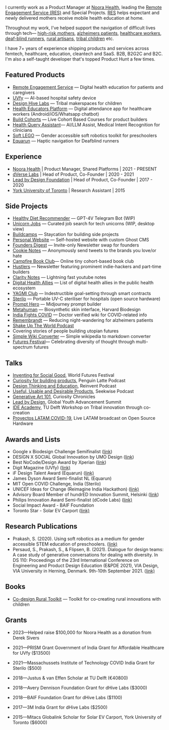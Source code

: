 
I currently work as a Product Manager at [Noora Health](https://noorahealth.org/), leading the [Remote Engagement Service (RES)](https://blog.shreyasprakash.com/res/) and Special Projects. [RES](https://blog.shreyasprakash.com/res/) helps expectant and newly delivered mothers receive mobile health education at home.

Throughout my work, I've helped support the navigation of difficult lives through tech— [high-risk mothers](https://blog.shreyasprakash.com/bdres/), [alzheimers patients](https://vimeo.com/399509793), [healthcare workers](https://apps.apple.com/in/app/care-companion-india/id6468563195), [deaf-blind runners](https://blog.shreyasprakash.com/equarun/), [rural artisans](#), [tribal children](https://blog.shreyasprakash.com/bdres/) etc.

I have 7+ years of experience shipping products and services across femtech, healthcare, education, cleantech and SaaS. B2B, B2G2C and B2C. I'm also a self-taught developer that's topped Product Hunt a few times.

## Featured Products

- [Remote Engagement Service](https://blog.shreyasprakash.com/res/) — Digital health education for patients and caregivers
- [UVfy](https://blog.shreyasprakash.com/uvfy/) — AI-based hospital safety device
- [Design Hive Labs](https://blog.shreyasprakash.com/how-might-we-help-children-invent-for-social-good/) — Tribal makerspaces for children
- [Health Educators Platform](https://apps.apple.com/in/app/care-companion-india/id6468563195) — Digital attendance app for healthcare workers (Android/iOS/Whatsapp chatbot)
- [Build Cohorts](https://buildbystl.com/) — Live Cohort Based Courses for product builders
- [Health Query Assistant](https://noorahealth.github.io/LLM-Project-doc-site/)— AI/LLM Assist, Medical Intent Recognition for clinicians
- [Soft LEGO](https://repository.tudelft.nl/islandora/object/uuid:81155d92-38e7-4eaf-9782-ff442cd84477/datastream/OBJ/) — Gender accessible soft robotics toolkit for preschoolers
- [Equarun](https://blog.shreyasprakash.com/equarun/) — Haptic navigation for Deafblind runners

## Experience

- [Noora Health](https://noorahealth.org/) | Product Manager, Shared Platforms | 2021 - PRESENT
- [dVerse Labs](https://www.dverselabs.com/) | Head of Product, Co-Founder | 2020 - 2021
- [Lead by Design Foundation](https://leadbydesign.in/) | Head of Product, Co-Founder | 2017 - 2020
- [York University of Toronto](https://www.yorku.ca/) | Research Assistant | 2015

## Side Projects

- [Healthy Diet Recommender](https://github.com/shreyas-makes/telegram-mealchat) — GPT-4V Telegram Bot (WIP)
- [Unicorn Jobs](https://unicorn-jobs.vercel.app/) — Curated job search for tech unicorns (WIP, desktop view)
- [Buildcamps](https://buildbystl.com/buildcamps) — Staycation for building side projects
- [Personal Website](https://www.shreyasprakash.com/) — Self-hosted website with custom Ghost CMS
- [Founders Digest](https://github.com/shreyas-makes/founder_digest) — Invite-only Newsletter swap for founders
- [Cookie Notes](https://github.com/shreyas-makes/cookie-notes) — Anonymously send tweets to the brands you love/or hate
- [Campfire Book Club](https://campfire-bookclub.webflow.io/)— Online tiny cohort-based book club
- [Hustlers](https://www.producthunt.com/products/the-hustlers) — Newsletter featuring prominent indie-hackers and part-time builders
- [Clarity Notes](https://www.claritynotes.io/) — Lightning fast youtube notes
- [Digital Health Allies](https://www.digitalhealthallies.com/) — List of digital health allies in the public health ecosystem
- [YAGMI Club](https://yagmi-club-self.vercel.app/) — Indestructible goal-setting through smart contracts
- [Sterilo](https://blog.shreyasprakash.com/sterilo/) — Portable UV-C steriliser for hospitals (open source hardware)
- [Prompt Hero](https://www.producthunt.com/products/prompthero-2) — Midjourney prompt builder
- [Metahuman](https://www.youtube.com/watch?v=_zFDYvWu07w) — Biosynthetic skin interface, Harvard Biodesign
- [India Fights COVID](https://india-fights-covid.glideapp.io/dl/74c4fe) — Doctor verified wiki for COVID-related info
- [Remembrandt](https://vimeo.com/399509793) — Reducing night-wandering for alzheimers patients
- [Shake Up The World Podcast](https://podcasts.apple.com/us/podcast/shake-up-the-world/id1403606193)
- Covering stories of people building utopian futures
- [Simple Wiki Converter](https://github.com/shreyas-makes/simple-wiki-converter) — Simple wikipedia to markdown converter
- [Futures Festival](https://futuresfestival.online/)— Celebrating diversity of thought through multi-spectrum futures

## Talks

- [Inventing for Social Good](https://vimeo.com/383932784), World Futures Festival
- [Curiosity for building products](https://www.youtube.com/watch?v=5EGwRY0hEPU), Penguin Latte Podcast
- [Design Thinking and Education](https://open.spotify.com/episode/2366jLCrMuPEA4a1GUEXmQ), Reinvent Podcast
- [Useful, Usable and Desirable Products](https://www.youtube.com/watch?v=CizvI9rqn_k), Seekwise Podcast
- [Generative Art 101](https://www.youtube.com/watch?v=PQXGC2hRapQ&t=224s), Curiosity Chronicles
- [Lead by Design](https://vimeo.com/383932784), Global Youth Advancement Summit
- [IDE Academy](https://www.youtube.com/watch?v=KA7wSKlqiV8), TU Delft Workshop on Tribal innovation through co-creation
- [Proyectos LATAM COVID-19](https://www.youtube.com/watch?v=zKxrlT2-yIQ), Live LATAM broadcast on Open Source Hardware

## Awards and Lists

- Google x Biodesign Challenge Semifinalist ([link](https://www.youtube.com/watch?v=_zFDYvWu07w&ab_channel=ShreyasPrakash))
- DESIGN X SOCIAL Global Innovation by UMO Design ([link](https://verified.cv/en/verify/37417789880243))
- Best NoCode/Design Award by Xperian ([link](https://campfire-bookclub.webflow.io/))
- Digit Magazine (UVfy) ([link)](https://www.digit.in/features/startups/dverse-labs-makes-hospitals-safer-with-uvfy-their-smart-modular-sterilization-tech-60139.html)
- iF Design Talent Award (Equarun) ([link)](https://ifworlddesignguide.com/entry/304328-equarun)
- James Dyson Award Semi-finalist NL (Equarun)
- MIT Open COVID Challenge, India (Sterilo)
- UNICEF Ideas for Change (Reimagine India Hackathon) ([link)](https://stories.dfcworld.org/)
- Advisory Board Member of hundrED Innovation Summit, Helsinki ([link](https://hundred.org/en/collections/visual-arts-in-education))
- Philips Innovation Award Semi-finalist (dCode Labs) ([link)](https://www.linkedin.com/feed/update/urn:li:activity:6514592454354833408)
- Social Impact Award - BAIF Foundation
- Toronto Star - Solar EV Carport ([link)](https://www.thestar.com/yourtoronto/education/2015/08/13/international-students-add-brainpower-to-research-projects.html)

## Research Publications

- Prakash, S. (2020). Using soft robotics as a medium for gender accessible STEM education of preschoolers. ([link)](https://repository.tudelft.nl/islandora/object/uuid:81155d92-38e7-4eaf-9782-ff442cd84477/datastream/OBJ/)
- Persaud, S., Prakash, S., & Flipsen, B. (2021). Dialogue for design teams: A case study of generative conversations for dealing with diversity. In DS 110: Proceedings of the 23rd International Conference on Engineering and Product Design Education (E&PDE 2021), VIA Design, VIA University in Herning, Denmark. 9th-10th September 2021. ([link)](https://www.designsociety.org/publication/43528/DIALOGUE+FOR+DESIGN+TEAMS%3A+A+CASE+STUDY+OF+GENERATIVE+CONVERSATIONS+FOR+DEALING+WITH+DIVERSITY)

## Books

- [Co-design Rural Toolkit](https://archive.org/details/ruraldesigntoolkit) — Toolkit for co-creating rural innovations with children

## Grants

- 2023—Helped raise $100,000 for Noora Health as a donation from Derek Sivers

- 2021—PRISM Grant Government of India Grant for Affordable Healthcare for UVfy ($13500)

- 2021—Massachussets Institute of Technology COVID India Grant for Sterilo ($500)

- 2018—Justus & van Effen Scholar at TU Delft (€40800)

- 2018—Avery Dennison Foundation Grant for dHive Labs ($3000)

- 2018—BAIF Foundation Grant for dHive Labs ($1100)

- 2017—3M India Grant for dHive Labs ($2500)

- 2015—Mitacs Globalink Scholar for Solar EV Carport, York University of Toronto ($6000)
